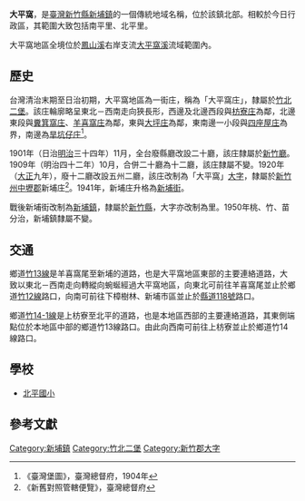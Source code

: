 {{noteTA　
|1 = zh-cn:庄; zh-hk:庄; zh-tw:庄;
}}
'''大平窩'''，是[[臺灣|臺灣]][[新竹縣|新竹縣]][[新埔鎮|新埔鎮]]的一個傳統地域名稱，位於該鎮北部。相較於今日行政區，其範圍大致包括南平里、北平里。

大平窩地區全境位於[[鳳山溪|鳳山溪]]右岸支流[[大平窩溪|大平窩溪]]流域範圍內。

==歷史==
台灣清治末期至日治初期，大平窩地區為一街庄，稱為「大平窩庄」，隸屬於[[竹北二堡|竹北二堡]]。該庄輪廓略呈東北－西南走向狹長形，西邊及北邊西段與[[枋寮_(新竹縣)|枋寮庄]]為鄰，北邊東段與[[糞箕窩庄|糞箕窩庄]]、[[羊喜窩庄|羊喜窩庄]]為鄰，東與[[大坪_(新竹縣新埔鎮)|大坪庄]]為鄰，東南邊一小段與[[四座屋庄|四座屋庄]]為界，南邊為[[旱坑仔庄|旱坑仔庄]]<ref>《臺灣堡圖》，臺灣總督府，1904年</ref>。

1901年（日治[[明治|明治]]三十四年）11月，全台廢縣廳改設二十廳，該庄隸屬於[[新竹廳|新竹廳]]。1909年（明治四十二年）10月，合併二十廳為十二廳，該庄隸屬不變。1920年（[[大正|大正]]九年），廢十二廳改設五州二廳，該庄改制為「大平窩」[[大字|大字]]，隸屬於[[新竹州|新竹州]][[中壢郡|中壢郡]]新埔庄<ref>《新舊對照管轄便覽》，臺灣總督府</ref>。1941年，新埔庄升格為[[新埔街|新埔街]]。

戰後新埔街改制為[[新埔鎮|新埔鎮]]，隸屬於[[新竹縣|新竹縣]]，大字亦改制為里。1950年桃、竹、苗分治，新埔鎮隸屬不變。

==交通==
鄉道[[竹13線|竹13線]]是羊喜窩尾至新埔的道路，也是大平窩地區東部的主要連絡道路，大致以東北－西南走向轉縱向蜿蜒經過大平窩地區，向東北可前往羊喜窩尾並止於鄉道[[竹12線|竹12線]]路口，向南可前往下樟樹林、新埔市區並止於[[縣道118號|縣道118號]]路口。

鄉道[[竹14-1線|竹14-1線]]是上枋寮至北平的道路，也是本地區西部的主要連絡道路，其東側端點位於本地區中部的鄉道竹13線路口。由此向西南可前往上枋寮並止於鄉道竹14線路口。

==學校==
*[[北平國小|北平國小]]

==參考文獻==
{{reflist}}

{{新竹郡}}

[[Category:新埔鎮|Category:新埔鎮]]
[[Category:竹北二堡|Category:竹北二堡]]
[[Category:新竹郡大字|Category:新竹郡大字]]